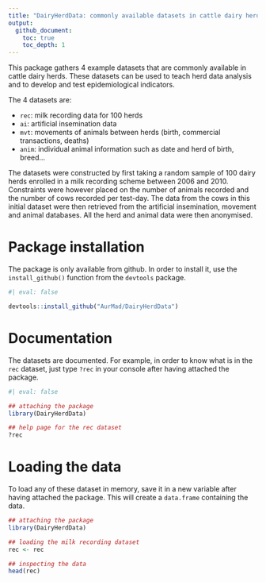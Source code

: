 ```yaml
---
title: "DairyHerdData: commonly available datasets in cattle dairy herds."
output: 
  github_document:
    toc: true
    toc_depth: 1
---
```


This package gathers 4 example datasets that are commonly available in cattle dairy herds. These datasets can be used to teach herd data analysis and to develop and test epidemiological indicators. 

The 4 datasets are:

- `rec`: milk recording data for 100 herds
- `ai`: artificial insemination data
- `mvt`: movements of animals between herds (birth, commercial transactions, deaths)
- `anim`: individual animal information such as date and herd of birth, breed...

The datasets were constructed by first taking a random sample of 100 dairy herds enrolled in a milk recording scheme between 2006 and 2010. Constraints were however placed on the number of animals recorded and the number of cows recorded per test-day. The data from the cows in this initial dataset were then retrieved from the artificial insemination, movement and animal databases. All the herd and animal data were then anonymised.


# Package installation

The package is only available from github. In order to install it, use the `install_github()` function from the `devtools` package.

```r
#| eval: false

devtools::install_github("AurMad/DairyHerdData")
```

# Documentation

The datasets are documented. For example, in order to know what is in the `rec` dataset, just type `?rec` in your console after having attached the package.

```r
#| eval: false

## attaching the package
library(DairyHerdData)

## help page for the rec dataset
?rec
```


# Loading the data

To load any of these dataset in memory, save it in a new variable after having attached the package. This will create a `data.frame` containing the data.

```r
## attaching the package
library(DairyHerdData)

## loading the milk recording dataset
rec <- rec

## inspecting the data
head(rec)
```

